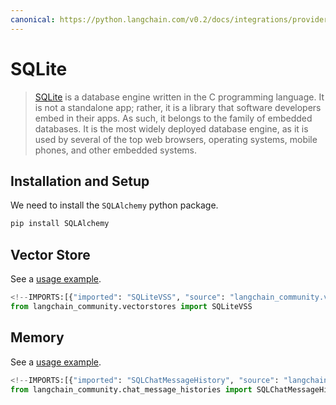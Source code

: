 ```yaml
---
canonical: https://python.langchain.com/v0.2/docs/integrations/providers/sqlite/
---
```


# SQLite

>[SQLite](https://en.wikipedia.org/wiki/SQLite) is a database engine written in the 
> C programming language. It is not a standalone app; rather, it is a library that 
> software developers embed in their apps. As such, it belongs to the family of 
> embedded databases. It is the most widely deployed database engine, as it is 
> used by several of the top web browsers, operating systems, mobile phones, and other embedded systems.

## Installation and Setup

We need to install the `SQLAlchemy` python package.

```bash
pip install SQLAlchemy
```

## Vector Store

See a [usage example](/docs/integrations/vectorstores/sqlitevss).

```python
<!--IMPORTS:[{"imported": "SQLiteVSS", "source": "langchain_community.vectorstores", "docs": "https://api.python.langchain.com/en/latest/vectorstores/langchain_community.vectorstores.sqlitevss.SQLiteVSS.html", "title": "SQLite"}]-->
from langchain_community.vectorstores import SQLiteVSS
```

## Memory

See a [usage example](/docs/integrations/memory/sqlite).

```python
<!--IMPORTS:[{"imported": "SQLChatMessageHistory", "source": "langchain_community.chat_message_histories", "docs": "https://api.python.langchain.com/en/latest/chat_message_histories/langchain_community.chat_message_histories.sql.SQLChatMessageHistory.html", "title": "SQLite"}]-->
from langchain_community.chat_message_histories import SQLChatMessageHistory
```